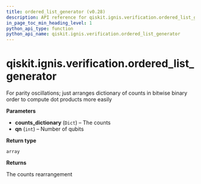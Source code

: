 ```yaml
---
title: ordered_list_generator (v0.28)
description: API reference for qiskit.ignis.verification.ordered_list_generator in qiskit v0.28
in_page_toc_min_heading_level: 1
python_api_type: function
python_api_name: qiskit.ignis.verification.ordered_list_generator
---
```


<span id="qiskit-ignis-verification-ordered-list-generator" />

# qiskit.ignis.verification.ordered\_list\_generator

<Function id="qiskit.ignis.verification.ordered_list_generator" isDedicatedPage={true} github="https://github.com/qiskit-community/qiskit-ignis/tree/stable/0.6/qiskit/ignis/verification/entanglement/analysis.py" signature="ordered_list_generator(counts_dictionary, qn)">
  For parity oscillations; just arranges dictionary of counts in bitwise binary order to compute dot products more easily

  **Parameters**

  *   **counts\_dictionary** (`Dict`) – The counts
  *   **qn** (`int`) – Number of qubits

  **Return type**

  `array`

  **Returns**

  The counts rearrangement
</Function>

